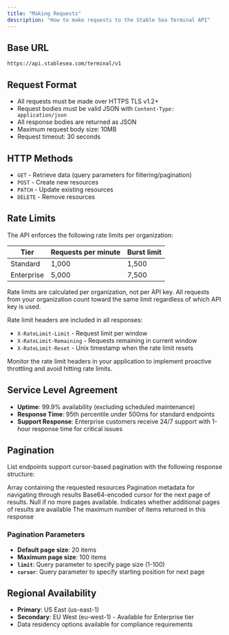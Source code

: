```yaml
---
title: "Making Requests"
description: "How to make requests to the Stable Sea Terminal API"
---
```


## Base URL

```
https://api.stablesea.com/terminal/v1
```

## Request Format

- All requests must be made over HTTPS TLS v1.2+
- Request bodies must be valid JSON with `Content-Type: application/json`
- All response bodies are returned as JSON
- Maximum request body size: 10MB
- Request timeout: 30 seconds

## HTTP Methods

- `GET` - Retrieve data (query parameters for filtering/pagination)
- `POST` - Create new resources
- `PATCH` - Update existing resources
- `DELETE` - Remove resources

## Rate Limits

The API enforces the following rate limits per organization:

| Tier       | Requests per minute | Burst limit |
| ---------- | ------------------- | ----------- |
| Standard   | 1,000               | 1,500       |
| Enterprise | 5,000               | 7,500       |

<Note>
  Rate limits are calculated per organization, not per API key. All requests
  from your organization count toward the same limit regardless of which API key
  is used.
</Note>

Rate limit headers are included in all responses:

- `X-RateLimit-Limit` - Request limit per window
- `X-RateLimit-Remaining` - Requests remaining in current window
- `X-RateLimit-Reset` - Unix timestamp when the rate limit resets

<Tip>
  Monitor the rate limit headers in your application to implement proactive
  throttling and avoid hitting rate limits.
</Tip>

## Service Level Agreement

- **Uptime**: 99.9% availability (excluding scheduled maintenance)
- **Response Time**: 95th percentile under 500ms for standard endpoints
- **Support Response**: Enterprise customers receive 24/7 support with 1-hour response time for critical issues

## Pagination

List endpoints support cursor-based pagination with the following response structure:

<ResponseField name="data" type="array">
  Array containing the requested resources
</ResponseField>

<ResponseField name="pagination" type="object">
  Pagination metadata for navigating through results
</ResponseField>

<ResponseField name="pagination.next_cursor" type="string">
  Base64-encoded cursor for the next page of results. Null if no more pages
  available.
</ResponseField>

<ResponseField name="pagination.has_more" type="boolean">
  Indicates whether additional pages of results are available
</ResponseField>

<ResponseField name="pagination.limit" type="number">
  The maximum number of items returned in this response
</ResponseField>

### Pagination Parameters

- **Default page size**: 20 items
- **Maximum page size**: 100 items
- **`limit`**: Query parameter to specify page size (1-100)
- **`cursor`**: Query parameter to specify starting position for next page

## Regional Availability

- **Primary**: US East (us-east-1)
- **Secondary**: EU West (eu-west-1) - Available for Enterprise tier
- Data residency options available for compliance requirements

